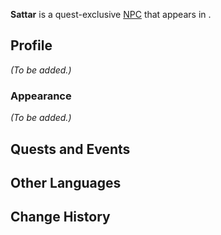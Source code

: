 {{Meta
|missing_NPC_profile  = yes
}}
{{Character Infobox
|type             = Quest NPC
|image            = NPC Sattar.png
|region           = Sumeru
|location         = Sumeru
|affiliation      = The Eremites
|title            = 

|voiceEN          = 
|voiceCN          = 
|voiceJP          = 
|dialoguereward   = 
}}
'''Sattar''' is a quest-exclusive [[NPC]] that appears in {{Quest|Lionsblood}}.

==Profile==
<!--Detailed story/lore information goes here.-->
''(To be added.)''

===Appearance===
<!--Keep appearance section short and concise. Limit to 2 paragraphs with 3-4 sentences each.-->
''(To be added.)''

==Quests and Events==
{{Quests and Events}}
<!--
==Idle Quotes==
{{Dialogue Start}}
: {{DIcon|Idle}} {{Tx}}
:: {{A|VO {{subst:PAGENAME}} 01.ogg}} "{{Tx}}"
{{Dialogue End}}

==Dialogue==
{{Dialogue Start}}
:'''{{subst:PAGENAME}}:''' 
:{{DIcon}}
{{Dialogue End}}
<!--
==Event Dialogue==
===Event Name===
{{Dialogue Start}}
:'''{{subst:PAGENAME}}:'''
{{Dialogue End}}

==Trivia==
* 
-->
==Other Languages==
{{Other Languages
|default_hidden = 1
|en      = Sattar
|zhs     = 萨塔尔
|zhs_rm  = Sàtǎ'ěr
|zht     = 薩塔爾
|zht_rm  = Sàtǎ'ěr
|ja      = サタール
|ja_rm   = Sataaru
|ko      = 사타르
|es      = Sattar
|fr      = Sattar
|ru      = Саттар
|th      = Sattar
|vi      = Sattar
|de      = Sattar
|id      = Sattar
|pt      = Sattar
|tr      = Sattar
|it      = Sattar
}}

==Change History==
{{Change History|3.5}}